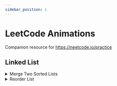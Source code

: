 ```yaml
---
sidebar_position: 1
---
```


# LeetCode Animations

Companion resource for https://neetcode.io/practice

## Linked List 

<details><summary>Merge Two Sorted Lists</summary>
<p>

[LeetCode Problem](https://leetcode.com/problems/merge-two-sorted-lists/) | [Code Solution](https://github.com/neetcode-gh/leetcode/blob/main/java/21-Merge-Two-Sorted-Lists.java)

<iframe src='/leetcode/reorder-list.html' width='100%' height='600px'></iframe> 
</p>
</details>

<details><summary>Reorder List</summary>
<p>

[LeetCode Problem](https://leetcode.com/problems/reorder-list/) | [Code Solution](https://github.com/neetcode-gh/leetcode/blob/main/java/143-Reorder-List.java)

1. Find middle of linked list. 
2. Reverse the 2nd half of the linked list. 
3. Merge the 2 halves. 

<iframe src='/leetcode/reorder-list.html' width='100%' height='600px'></iframe> 
</p>
</details>
